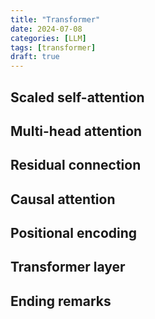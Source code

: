 ```yaml
---
title: "Transformer"
date: 2024-07-08
categories: [LLM]
tags: [transformer]
draft: true
---
```


## Scaled self-attention

## Multi-head attention

## Residual connection

## Causal attention

## Positional encoding

## Transformer layer

## Ending remarks
